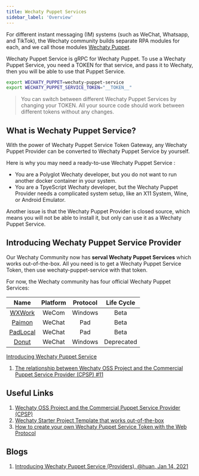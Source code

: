 ```yaml
---
title: Wechaty Puppet Services
sidebar_label: 'Overview'
---
```



<Badges />

For different instant messaging (IM) systems (such as WeChat, Whatsapp, and TikTok), the Wechaty community builds separate RPA modules for each, and we call those modules [Wechaty Puppet](https://github.com/wechaty/wechaty-puppet).

Wechaty Puppet Service is gRPC for Wechaty Puppet. To use a Wechaty Puppet Service, you need a TOKEN for that service, and pass it to Wechaty, then you will be able to use that Puppet Service.

```sh
export WECHATY_PUPPET=wechaty-puppet-service
export WECHATY_PUPPET_SERVICE_TOKEN="__TOKEN__"
```

> You can switch between different Wechaty Puppet Services by changing your TOKEN. All your source code should work between different tokens without any changes.

## What is Wechaty Puppet Service?

With the power of Wechaty Puppet Service Token Gateway, any Wechaty Puppet Provider can be converted to Wechaty Puppet Service by yourself.

Here is why you may need a ready-to-use Wechaty Puppet Service :

- You are a Polyglot Wechaty developer, but you do not want to run another docker container in your system.
- You are a TpyeScript Wechaty developer, but the Wechaty Puppet Provider needs a complicated system setup, like an X11 System, Wine, or Android Emulator.

Another issue is that the Wechaty Puppet Provider is closed source, which means you will not be able to install it, but only can use it as a Wechaty Puppet Service.

## Introducing Wechaty Puppet Service Provider

Our Wechaty Community now has **serval Wechaty Puppet Services** which works out-of-the-box. All you need is to get a Wechaty Puppet Service Token, then use wechaty-puppet-service with that token.

For now, the Wechaty community has four official Wechaty Puppet Services:

| Name | Platform | Protocol | Life Cycle |
| :---: | :---: | :---: | :---: |
| [WXWork](wxwork.md) | WeCom | Windows | Beta |
| [Paimon](paimon.md)| WeChat | Pad | Beta |
| [PadLocal](padlocal.md) | WeChat | Pad | Beta |
| [Donut](donut.md) | WeChat | Windows | Deprecated |

[Introducing Wechaty Puppet Service](https://wechaty.js.org/2021/01/14/wechaty-puppet-service/)

1. [The relationship between Wechaty OSS Project and the Commercial Puppet Service Provider (CPSP) #11](https://github.com/wechaty/PMC/issues/11)

## Useful Links

1. [Wechaty OSS Project and the Commercial Puppet Service Provider (CPSP)](https://github.com/wechaty/PMC/issues/11)
2. [Wechaty Starter Project Template that works out-of-the-box](https://github.com/wechaty/wechaty-getting-started)
3. [How to create your own Wechaty Puppet Service Token with the Web Protocol](https://github.com/wechaty/wechaty/issues/1986)

## Blogs

1. [Introducing Wechaty Puppet Service (Providers), @huan, Jan 14, 2021](https://wechaty.js.org/2021/01/14/wechaty-puppet-service/)
